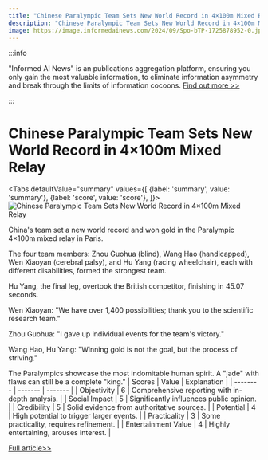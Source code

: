 ```yaml
---
title: "Chinese Paralympic Team Sets New World Record in 4×100m Mixed Relay"
description: "Chinese Paralympic Team Sets New World Record in 4×100m Mixed Relay"
image: https://image.informedainews.com/2024/09/Spo-bTP-1725878952-0.jpg
---
```



:::info

"Informed AI News" is an publications aggregation platform, ensuring you only gain the most valuable information, to eliminate information asymmetry and break through the limits of information cocoons.  [Find out more >>](/)

:::

# Chinese Paralympic Team Sets New World Record in 4×100m Mixed Relay


<Tabs
	defaultValue="summary"
	values={[
	{label: 'summary', value: 'summary'},
	{label: 'score', value: 'score'},
]}>
<TabItem value="summary">
<img
  src="https://image.informedainews.com/2024/09/Spo-bTP-1725878952-0.jpg"
  alt="Chinese Paralympic Team Sets New World Record in 4×100m Mixed Relay"
/>



China's team set a new world record and won gold in the Paralympic 4×100m mixed relay in Paris.

The four team members: Zhou Guohua (blind), Wang Hao (handicapped), Wen Xiaoyan (cerebral palsy), and Hu Yang (racing wheelchair), each with different disabilities, formed the strongest team.

Hu Yang, the final leg, overtook the British competitor, finishing in 45.07 seconds.

Wen Xiaoyan: "We have over 1,400 possibilities; thank you to the scientific research team."

Zhou Guohua: "I gave up individual events for the team's victory."

Wang Hao, Hu Yang: "Winning gold is not the goal, but the process of striving."

The Paralympics showcase the most indomitable human spirit. A "jade" with flaws can still be a complete "king."
</TabItem>
<TabItem value="score">
	| Scores     | Value   | Explanation |
	| -------- | ------- | ------- |
	| Objectivity  | 6    | Comprehensive reporting with in-depth analysis.    |
	| Social Impact | 5     | Significantly influences public opinion.    |
	| Credibility    | 5    | Solid evidence from authoritative sources.    |
	| Potential    | 4    | High potential to trigger larger events.    |
	| Practicality    | 3    | Some practicality, requires refinement.    |
	| Entertainment Value    | 4    | Highly entertaining, arouses interest.    |
</TabItem>
</Tabs>

[Full article>>](https://www.thepaper.cn/newsDetail_forward_28668601)
